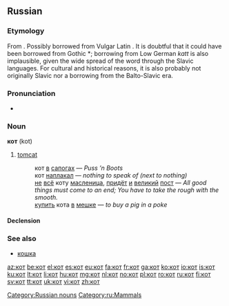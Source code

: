 {{also|kot|Kot|köt|kòt}}
==Russian==

===Etymology===
From {{proto|Slavic|kotъ|lang=ru}}. Possibly borrowed from Vulgar Latin {{term|cattus|lang=la}}. It is doubtful that it could have been borrowed from Gothic *{{Goth|𐌺𐌰𐍄𐍄𐍃}}; borrowing from Low German ''katt'' is also implausible, given the wide spread of the word through the Slavic languages. For cultural and historical reasons, it is also probably not originally Slavic nor a borrowing from the Balto-Slavic era.

===Pronunciation===
*{{audio|Ru-кот.ogg|audio}}

===Noun===
'''кот''' (kot) {{m}}

# [[tomcat]]
#:кот [[в]] [[сапог|сапогах]] — ''Puss ’n Boots''
#:кот [[наплакать|наплакал]] — ''nothing to speak of (next to nothing)''
#:[[не]] [[весь|всё]] коту [[масленица]], [[приходить|придёт]] [[и]] [[великий]] [[пост]] — ''All good things must come to an end; You have to take the rough with the smooth.''
#:[[покупать|купить]] кота [[в]] [[мешок|мешке]] — ''to buy a pig in a poke''

====Declension====
{{ru-noun-anim-2}}

===See also===
*[[кошка]]

[[Category:Russian nouns]]
[[Category:ru:Mammals]]

[[az:кот]]
[[be:кот]]
[[el:кот]]
[[es:кот]]
[[eu:кот]]
[[fa:кот]]
[[fr:кот]]
[[ga:кот]]
[[ko:кот]]
[[io:кот]]
[[is:кот]]
[[ku:кот]]
[[lt:кот]]
[[li:кот]]
[[hu:кот]]
[[mg:кот]]
[[nl:кот]]
[[no:кот]]
[[pl:кот]]
[[ro:кот]]
[[ru:кот]]
[[fi:кот]]
[[sv:кот]]
[[tt:кот]]
[[uk:кот]]
[[vi:кот]]
[[zh:кот]]